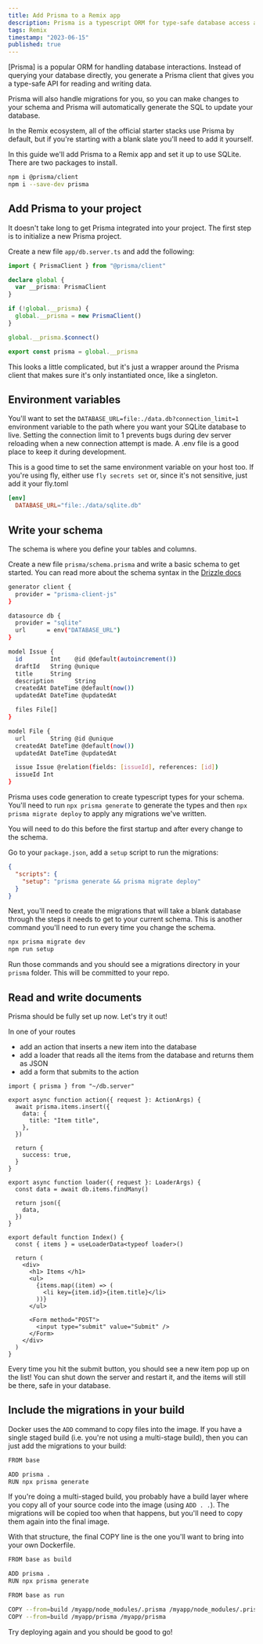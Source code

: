 ```yaml
---
title: Add Prisma to a Remix app
description: Prisma is a typescript ORM for type-safe database access and automatic migrations. Add it to your Remix app to get started with SQLite.
tags: Remix
timestamp: "2023-06-15"
published: true
---
```


[Prisma] is a popular ORM for handling database interactions. Instead of querying your database directly, you generate a Prisma client that gives you a type-safe API for reading and writing data.

Prisma will also handle migrations for you, so you can make changes to your schema and Prisma will automatically generate the SQL to update your database.

In the Remix ecosystem, all of the official starter stacks use Prisma by default, but if you're starting with a blank slate you'll need to add it yourself.

In this guide we'll add Prisma to a Remix app and set it up to use SQLite. There are two packages to install.

```bash
npm i @prisma/client
npm i --save-dev prisma
```

## Add Prisma to your project

It doesn't take long to get Prisma integrated into your project. The first step is to initialize a new Prisma project.

Create a new file `app/db.server.ts` and add the following:

```ts
import { PrismaClient } from "@prisma/client"

declare global {
  var __prisma: PrismaClient
}

if (!global.__prisma) {
  global.__prisma = new PrismaClient()
}

global.__prisma.$connect()

export const prisma = global.__prisma
```

This looks a little complicated, but it's just a wrapper around the Prisma client that makes sure it's only instantiated once, like a singleton.

## Environment variables

You'll want to set the `DATABASE_URL=file:./data.db?connection_limit=1` environment variable to the path where you want your SQLite database to live. Setting the connection limit to 1 prevents bugs during dev server reloading when a new connection attempt is made. A .env file is a good place to keep it during development.

This is a good time to set the same environment variable on your host too. If you're using fly, either use `fly secrets set` or, since it's not sensitive, just add it your fly.toml

```toml
[env]
  DATABASE_URL="file:./data/sqlite.db"
```

## Write your schema

The schema is where you define your tables and columns.

Create a new file `prisma/schema.prisma` and write a basic schema to get started.<SideNote> You can read more about the schema syntax in the [Drizzle docs](https://www.prisma.io/docs/concepts/components/prisma-schema)</SideNote>

```sh
generator client {
  provider = "prisma-client-js"
}

datasource db {
  provider = "sqlite"
  url      = env("DATABASE_URL")
}

model Issue {
  id        Int    @id @default(autoincrement())
  draftId   String @unique
  title     String
  description      String
  createdAt DateTime @default(now())
  updatedAt DateTime @updatedAt

  files File[]
}

model File {
  url       String @id @unique
  createdAt DateTime @default(now())
  updatedAt DateTime @updatedAt

  issue Issue @relation(fields: [issueId], references: [id])
  issueId Int
}
```

Prisma uses code generation to create typescript types for your schema. You'll need to run `npx prisma generate` to generate the types and then `npx prisma migrate deploy` to apply any migrations we've written.

You will need to do this before the first startup and after every change to the schema.

Go to your `package.json`, add a `setup` script to run the migrations:

```json
{
  "scripts": {
    "setup": "prisma generate && prisma migrate deploy"
  }
}
```

Next, you'll need to create the migrations that will take a blank database through the steps it needs to get to your current schema. This is another command you'll need to run every time you change the schema.

```sh
npx prisma migrate dev
npm run setup
```

Run those commands and you should see a migrations directory in your `prisma` folder. This will be committed to your repo.

## Read and write documents

Prisma should be fully set up now. Let's try it out!

In one of your routes

- add an action that inserts a new item into the database
- add a loader that reads all the items from the database and returns them as JSON
- add a form that submits to the action

```tsx
import { prisma } from "~/db.server"

export async function action({ request }: ActionArgs) {
  await prisma.items.insert({
    data: {
      title: "Item title",
    },
  })

  return {
    success: true,
  }
}

export async function loader({ request }: LoaderArgs) {
  const data = await db.items.findMany()

  return json({
    data,
  })
}

export default function Index() {
  const { items } = useLoaderData<typeof loader>()

  return (
    <div>
      <h1> Items </h1>
      <ul>
        {items.map((item) => (
          <li key={item.id}>{item.title}</li>
        ))}
      </ul>

      <Form method="POST">
        <input type="submit" value="Submit" />
      </Form>
    </div>
  )
}
```

Every time you hit the submit button, you should see a new item pop up on the list! You can shut down the server and restart it, and the items will still be there, safe in your database.

## Include the migrations in your build

Docker uses the `ADD` command to copy files into the image. If you have a single staged build (i.e. you're not using a multi-stage build), then you can just add the migrations to your build:

```sh
FROM base

ADD prisma .
RUN npx prisma generate
```

If you're doing a multi-staged build, you probably have a build layer where you copy all of your source code into the image (using `ADD . .`). The migrations will be copied too when that happens, but you'll need to copy them again into the final image.

With that structure, the final COPY line is the one you'll want to bring into your own Dockerfile.

```sh
FROM base as build

ADD prisma .
RUN npx prisma generate

FROM base as run

COPY --from=build /myapp/node_modules/.prisma /myapp/node_modules/.prisma
COPY --from=build /myapp/prisma /myapp/prisma
```

Try deploying again and you should be good to go!
